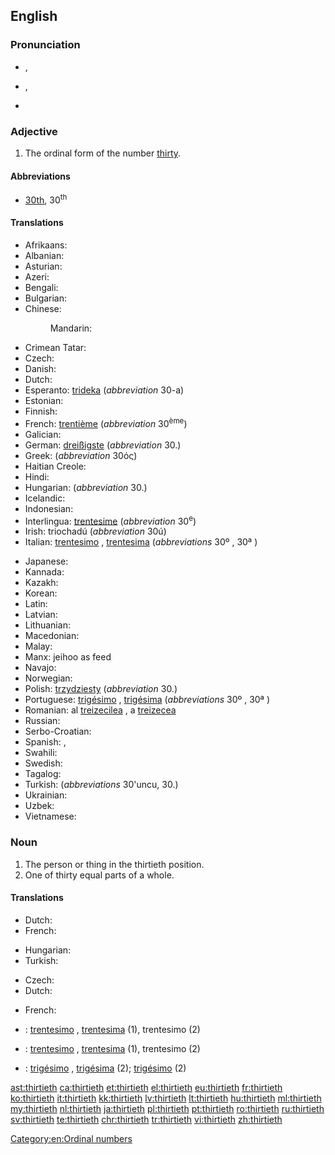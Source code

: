==English==

===Pronunciation===
* {{a|RP}} {{IPA|/ˈθɜːtiəθ/}}, {{X-SAMPA|/"T3:ti@T/}}
* {{a|GenAm}} {{IPA|/ˈθɝtiəθ/}}, {{X-SAMPA|/"T3`ti@T/}}
* {{hyphenation|thir|ti|eth}}

===Adjective===
{{en-adj|-}}

# The ordinal form of the number [[thirty]].

====Abbreviations====
* [[30th]], 30<sup>th</sup>

====Translations====
{{trans-top|the ordinal form of the number thirty}}
* Afrikaans: {{t|af|dertigste}}
* Albanian: {{t|sq|tridhjetë}}
* Asturian: {{t|ast|trixésimu}}
* Azeri: {{t|az|otuzuncu}}
* Bengali: {{t|bn|ত্রিংশত্তম|tr=trinśattama|sc=Beng}}
* Bulgarian: {{t|bg|тридесети|tr=trideseti|sc=Beng}}
* Chinese:
*: Mandarin: {{t+|cmn|第三十|tr=dì sānshí|sc=Hani}}
* Crimean Tatar: {{t|crh|otuzıncı}}
* Czech: {{t|cs|třicátý|m}}
* Danish: {{t|da|tredivte}}
* Dutch: {{t+|nl|dertigste}}
* Esperanto: [[trideka]] (''abbreviation'' 30-a)
* Estonian: {{t|et|kolmekümnes}}
* Finnish: {{t|fi|kolmaskymmenes}}
* French: [[trentième]] (''abbreviation'' 30<sup>ème</sup>)
* Galician: {{t+|gl|trixésimo}}
* German: [[dreißigste]] (''abbreviation'' 30.)
* Greek: {{t+|el|τριακοστός|tr=triakostós}} (''abbreviation'' 30ός)
* Haitian Creole: {{t|ht|trèzyèm}}
* Hindi: {{t|hi|तीसवां|tr=tīsavāṁ|sc=Knda}}
* Hungarian: {{t+|hu|harmincadik}} (''abbreviation'' 30.)
* Icelandic: {{t|is|þrítugasta|sc=Jpan}}
* Indonesian: {{t|id|ketigapuluh}}
* Interlingua: [[trentesime]] (''abbreviation'' 30<sup>e</sup>)
* Irish: triochadú (''abbreviation'' 30ú)
* Italian: [[trentesimo]] {{g|m}}, [[trentesima]] {{g|f}} (''abbreviations'' 30º {{g|m}}, 30ª {{g|f}})
{{trans-mid}}
* Japanese: {{t|ja|第三十|tr=dai san jū|sc=Jpan}}
* Kannada: {{t|kn|ಮೂವತ್ತನೆಯ|tr=mūvattaneya|sc=Knda}}
* Kazakh: {{t|kk|отызыншы|tr=otïzınşı|sc=Cyrl}}
* Korean: {{t+|ko|서른째|tr=seoreunjjae|sc=Kore}}
* Latin: {{t|la|tricesimus}}
* Latvian: {{t+|lv|trīsdesmitais}}
* Lithuanian: {{t+|lt|trisdešimtas}}
* Macedonian: {{t|mk|триесеттиот|tr=triesettiot|sc=Cyrl}}
* Malay: {{t|ms|ketiga puluh}}
* Manx: jeihoo as feed
* Navajo: {{t|nv|tádiin góneʼ}}
* Norwegian: {{t|no|trettiende}}
* Polish: [[trzydziesty]] (''abbreviation'' 30.)
* Portuguese: [[trigésimo]] {{g|m}}, [[trigésima]] {{g|f}} (''abbreviations'' 30º {{g|m}}, 30ª {{g|f}})
* Romanian: al [[treizecilea]] {{g|m}}, a [[treizecea]] {{g|f}}
* Russian: {{t+|ru|тридцатый|sc=Cyrl|tr=tridcátyj}}
* Serbo-Croatian: {{t|sh|trideseti}}
* Spanish: {{t+|es|trigésimo|m}}, {{t|es|trigésima|f}}
* Swahili: {{t+|sw|thelathini|sc=Knda}}
* Swedish: {{t+|sv|trettionde}}
* Tagalog: {{t|tl|ikalabintatlo|sc=Cyrl}}
* Turkish: {{t+|tr|otuzuncu}} (''abbreviations'' 30'uncu, 30.)
* Ukrainian: {{t+|uk|тридцятий|tr=trydtsyatyy̆|sc=Cyrl}}
* Uzbek: {{t|uz|o'ttizinchi}}
* Vietnamese: {{t|vi|thứ ba mươi}}
{{trans-bottom}}

===Noun===
{{en-noun}}

# The person or thing in the thirtieth position.
# One of thirty equal parts of a whole.

====Translations====
{{trans-top|the person or thing in the thirtieth position}}
* Dutch: {{t+|nl|dertigste}}
* French: {{t+|fr|trentième}} {{g|m|f}}
{{trans-mid}}
* Hungarian: {{t+|hu|harmincadik}}
* Turkish: {{t+|tr|otuzuncu}}
{{trans-bottom}}

{{trans-top|one of thirty equal parts of a whole}}
* Czech: {{t|cs|třicetina|f}}
* Dutch: {{t+|nl|dertigste|n}}
{{trans-mid}}
* French: {{t+|fr|trentième}} {{g|m|f}}
{{trans-bottom}}

{{checktrans-top}}
* {{ttbc|ia}}: [[trentesimo]] {{g|m}}, [[trentesima]] {{g|f}} (1), trentesimo (2)
{{trans-mid}}
* {{ttbc|it}}: [[trentesimo]] {{g|m}}, [[trentesima]] {{g|f}} (1), trentesimo {{g|m}} (2)
* {{ttbc|pt}}: [[trigésimo]] {{g|m}}, [[trigésima]] {{g|f}} (2); [[trigésimo]] {{g|m}} (2)
{{trans-bottom}}

[[Category:en:Ordinal numbers]]

[[ast:thirtieth]]
[[ca:thirtieth]]
[[et:thirtieth]]
[[el:thirtieth]]
[[eu:thirtieth]]
[[fr:thirtieth]]
[[ko:thirtieth]]
[[it:thirtieth]]
[[kk:thirtieth]]
[[lv:thirtieth]]
[[lt:thirtieth]]
[[hu:thirtieth]]
[[ml:thirtieth]]
[[my:thirtieth]]
[[nl:thirtieth]]
[[ja:thirtieth]]
[[pl:thirtieth]]
[[pt:thirtieth]]
[[ro:thirtieth]]
[[ru:thirtieth]]
[[sv:thirtieth]]
[[te:thirtieth]]
[[chr:thirtieth]]
[[tr:thirtieth]]
[[vi:thirtieth]]
[[zh:thirtieth]]
